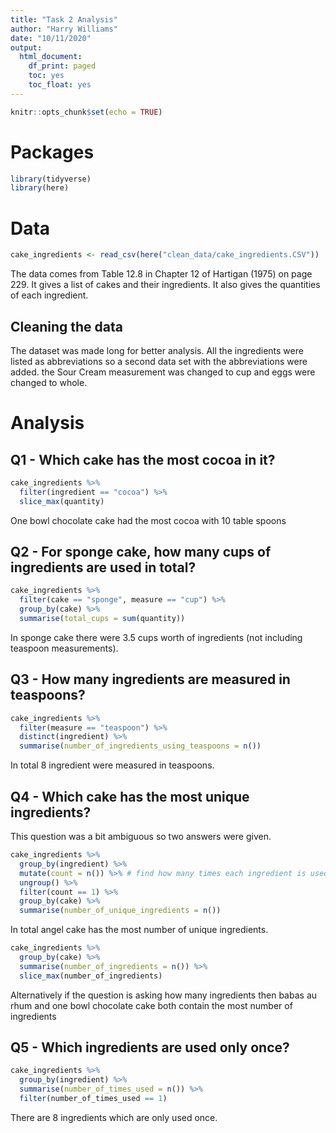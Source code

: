 ```yaml
---
title: "Task 2 Analysis"
author: "Harry Williams"
date: "10/11/2020"
output: 
  html_document:
    df_print: paged
    toc: yes
    toc_float: yes
---
```

```r
knitr::opts_chunk$set(echo = TRUE)
```

# Packages 
```r
library(tidyverse)
library(here)
```

# Data
```r
cake_ingredients <- read_csv(here("clean_data/cake_ingredients.CSV"))
```

The data comes from Table 12.8 in Chapter 12 of Hartigan (1975) on page 229. It gives a list of cakes and their ingredients. It also gives the quantities of each ingredient.

## Cleaning the data

The dataset was made long for better analysis. All the ingredients were listed as abbreviations so a second data set with the abbreviations were added. the Sour Cream measurement was changed to cup and eggs were changed to whole.

# Analysis

## Q1 - Which cake has the most cocoa in it?

```r
cake_ingredients %>%
  filter(ingredient == "cocoa") %>%
  slice_max(quantity)
```
One bowl chocolate cake had the most cocoa with 10 table spoons 

## Q2 - For sponge cake, how many cups of ingredients are used in total?

```r
cake_ingredients %>%
  filter(cake == "sponge", measure == "cup") %>%
  group_by(cake) %>%
  summarise(total_cups = sum(quantity))
```

In sponge cake there were 3.5 cups worth of ingredients (not including teaspoon measurements).

## Q3 - How many ingredients are measured in teaspoons?

```r
cake_ingredients %>%
  filter(measure == "teaspoon") %>%
  distinct(ingredient) %>%
  summarise(number_of_ingredients_using_teaspoons = n())
```

In total 8 ingredient were measured in teaspoons.

## Q4 - Which cake has the most unique ingredients? 
This question was a bit ambiguous so two answers were given.

```r
cake_ingredients %>%
  group_by(ingredient) %>%
  mutate(count = n()) %>% # find how many times each ingredient is used
  ungroup() %>%
  filter(count == 1) %>%
  group_by(cake) %>%
  summarise(number_of_unique_ingredients = n())
```
In total angel cake has the most number of unique ingredients.



```r
cake_ingredients %>%
  group_by(cake) %>%
  summarise(number_of_ingredients = n()) %>%
  slice_max(number_of_ingredients)
```

Alternatively if the question is asking how many ingredients then babas au rhum and one bowl chocolate cake both contain the most number of ingredients 

## Q5 - Which ingredients are used only once?
```r
cake_ingredients %>%
  group_by(ingredient) %>%
  summarise(number_of_times_used = n()) %>%
  filter(number_of_times_used == 1)
```

There are 8 ingredients which are only used once. 